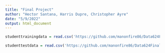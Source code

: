 ```yaml
---
title: "Final Project"
author: "Hector Santana, Harris Dupre, Christopher Ayre"
date: "5/9/2022"
output: html_document
---
```


```r


studenttrainingdata = read.csv('https://github.com/manonfire86/Data624FinalProject/blob/main/StudentData.csv')

studenttestdata = read.csv('https://github.com/manonfire86/Data624FinalProject/blob/main/StudentEvaluation.csv')

```